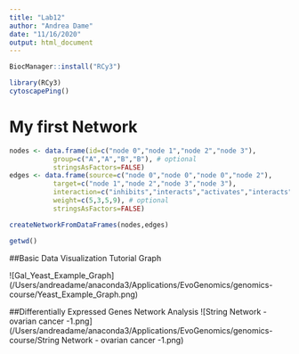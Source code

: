 ```yaml
---
title: "Lab12"
author: "Andrea Dame"
date: "11/16/2020"
output: html_document
---
```

```r
BiocManager::install("RCy3")
```
```r
library(RCy3)
cytoscapePing()
```
# My first Network
```r
nodes <- data.frame(id=c("node 0","node 1","node 2","node 3"),
           group=c("A","A","B","B"), # optional
           stringsAsFactors=FALSE)
edges <- data.frame(source=c("node 0","node 0","node 0","node 2"),
           target=c("node 1","node 2","node 3","node 3"),
           interaction=c("inhibits","interacts","activates","interacts"),  # optional
           weight=c(5,3,5,9), # optional
           stringsAsFactors=FALSE)

createNetworkFromDataFrames(nodes,edges)
```

```r
getwd()
```

##Basic Data Visualization Tutorial Graph

![Gal_Yeast_Example_Graph] (/Users/andreadame/anaconda3/Applications/EvoGenomics/genomics-course/Yeast_Example_Graph.png)

##Differentially Expressed Genes Network Analysis
![String Network - ovarian cancer -1.png] (/Users/andreadame/anaconda3/Applications/EvoGenomics/genomics-course/String Network - ovarian cancer -1.png)
